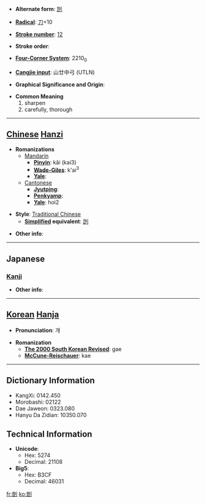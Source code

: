 * '''Alternate form''': [[剀]]

* '''[[Wiktionary:Chinese radical index| Radical]]''': [[Wiktionary:Chinese radical index 刀|刀]]+10

* '''[[Wiktionary:Chinese total strokes index|Stroke number]]''': [[Wiktionary:Chinese total strokes index 12|12]]

* '''Stroke order''': 

* '''[[Wiktionary:Chinese four corner index|Four-Corner System]]''': 2210<sub>0</sub>

* '''[[Wiktionary:Chinese Cangjie index|Cangjie input]]''': 山廿中弓 (UTLN)

* '''Graphical Significance and Origin''': 

* '''Common Meaning'''
*#sharpen
*# carefully, thorough


----

== [[Chinese]] [[Hanzi]] ==

* '''Romanizations'''
** [[Mandarin]]
*** '''[[Pinyin]]''': kǎi (kai3)
*** '''[[Wade-Giles]]''': k'ai<sup>3</sup>
*** '''[[Yale]]''': 
**[[Cantonese]]
***'''[[Jyutping]]''':
***'''[[Penkyamp]]''': 
***'''[[Yale]]''': hoi2

* '''Style''': [[Traditional Chinese]] 
** '''[[Simplified Chinese|Simplified]] equivalent''': [[剀]]

* '''Other info''': 

----

==Japanese==
===[[Kanji]]===
{{kanji|on readings=[[がい]] (gai), [[かい]] (kai)
|kun readings=[[きる]] (kiru), [[こする]] (kosuru)
}}

* '''Other info''':  

----

== [[Korean]] [[Hanja]] ==

* '''Pronunciation''': 개

* '''Romanization'''
** '''[[The 2000 South Korean Revised Romanization|The 2000 South Korean Revised]]''': gae
** '''[[McCune-Reischauer]]''': kae

----

== Dictionary Information ==

* KangXi: 0142.450
* Morobashi: 02122
* Dae Jaweon: 0323.080
* Hanyu Da Zidian: 10350.070

== Technical Information ==

* '''Unicode''':
** Hex: 5274
** Decimal: 21108
* '''Big5''':
** Hex: B3CF
** Decimal: 46031

[[fr:剴]]
[[ko:剴]]